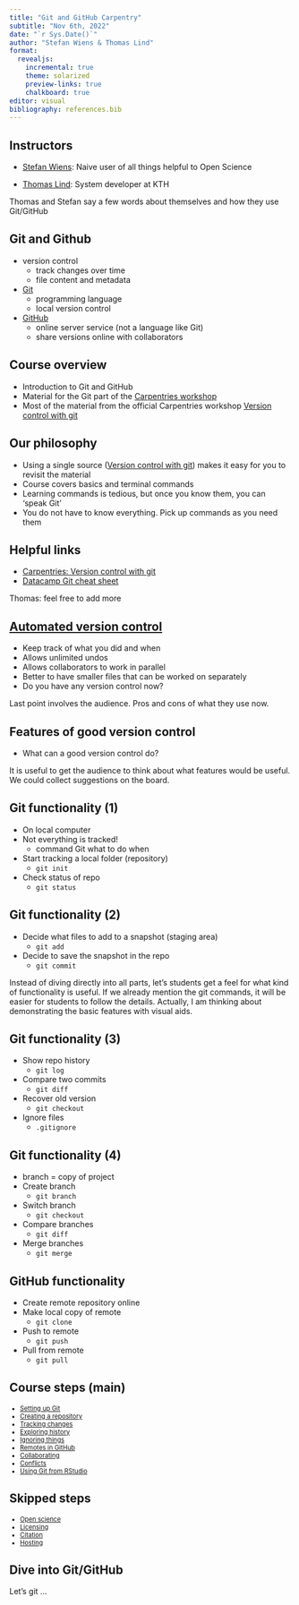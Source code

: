 ---
title: "Git and GitHub Carpentry"
subtitle: "Nov 6th, 2022"
date: "`r Sys.Date()`"
author: "Stefan Wiens & Thomas Lind"
format:
  revealjs: 
    incremental: true
    theme: solarized
    preview-links: true
    chalkboard: true
editor: visual
bibliography: references.bib
---

## Instructors

-   [Stefan Wiens](https://www.su.se/profiles/swiens-1.184142): Naive user of all things helpful to Open Science

-   [Thomas Lind](https://www.kth.se/profile/tholind?l=en): System developer at KTH

::: notes
Thomas and Stefan say a few words about themselves and how they use Git/GitHub
:::


## Git and Github

-   version control
    -   track changes over time
    -   file content and metadata
-   [Git](https://git-scm.com/)
    -   programming language
    -   local version control
-   [GitHub](https://github.com/)
    -   online server service (not a language like Git)
    -   share versions online with collaborators


## Course overview

-   Introduction to Git and GitHub
-   Material for the Git part of the [Carpentries workshop](https://kth-biblioteket.github.io/2022-11-07-StockholmTrio/)
-   Most of the material from the official Carpentries workshop [Version control with git](https://swcarpentry.github.io/git-novice/)


## Our philosophy

-   Using a single source ([Version control with git](https://swcarpentry.github.io/git-novice/)) makes it easy for you to revisit the material
-   Course covers basics and terminal commands
-   Learning commands is tedious, but once you know them, you can 'speak Git'
-   You do not have to know everything. Pick up commands as you need them

::: notes
:::


## Helpful links

-   [Carpentries: Version control with git](https://swcarpentry.github.io/git-novice/)
-   [Datacamp Git cheat sheet](https://www.datacamp.com/cheat-sheet/git-cheat-sheet)

::: notes
Thomas: feel free to add more
:::


## [Automated version control](https://swcarpentry.github.io/git-novice/01-basics/index.html)

-   Keep track of what you did and when
-   Allows unlimited undos
-   Allows collaborators to work in parallel
-   Better to have smaller files that can be worked on separately
-   Do you have any version control now?

::: notes
Last point involves the audience. Pros and cons of what they use now.
:::


## Features of good version control

-   What can a good version control do?

::: notes
It is useful to get the audience to think about what features would be useful. We could collect suggestions on the board.
:::


## Git functionality (1)

-   On local computer
-   Not everything is tracked!
    -   command Git what to do when
-   Start tracking a local folder (repository)
    -   `git init`
-   Check status of repo
    -   `git status`


## Git functionality (2)

-   Decide what files to add to a snapshot (staging area)
    -   `git add`
-   Decide to save the snapshot in the repo
    -   `git commit`

::: notes
Instead of diving directly into all parts, let's students get a feel for what kind of functionality is useful. If we already mention the git commands, it will be easier for students to follow the details. Actually, I am thinking about demonstrating the basic features with visual aids.
:::


## Git functionality (3)

-   Show repo history
    -   `git log`
-   Compare two commits
    -   `git diff`
-   Recover old version
    -   `git checkout`
-   Ignore files
    -   `.gitignore`

    
## Git functionality (4)

- branch = copy of project
- Create branch
  - `git branch`
- Switch branch
  - `git checkout`
- Compare branches
  - `git diff`
- Merge branches
  - `git merge`
    
    
## GitHub functionality

-   Create remote repository online
-   Make local copy of remote
    -   `git clone`
-   Push to remote
    -   `git push`
-   Pull from remote
    -   `git pull`
    

## Course steps (main)

::: {style="font-size: 0.8em"}
-   [Setting up Git](https://swcarpentry.github.io/git-novice/02-setup/index.html)
-   [Creating a repository](https://swcarpentry.github.io/git-novice/03-create/index.html)
-   [Tracking changes](https://swcarpentry.github.io/git-novice/04-changes/index.html)
-   [Exploring history](https://swcarpentry.github.io/git-novice/05-history/index.html)
-   [Ignoring things](https://swcarpentry.github.io/git-novice/06-ignore/index.html)
-   [Remotes in GitHub](https://swcarpentry.github.io/git-novice/07-github/index.html)
-   [Collaborating](https://swcarpentry.github.io/git-novice/08-collab/index.html)
-   [Conflicts](https://swcarpentry.github.io/git-novice/09-conflict/index.html)
-   [Using Git from RStudio](https://swcarpentry.github.io/git-novice/14-supplemental-rstudio/index.html)
:::


## Skipped steps

::: {style="font-size: 0.8em"}
-   [Open science](https://swcarpentry.github.io/git-novice/10-open/index.html)
-   [Licensing](https://swcarpentry.github.io/git-novice/11-licensing/index.html)
-   [Citation](https://swcarpentry.github.io/git-novice/12-citation/index.html)
-   [Hosting](https://swcarpentry.github.io/git-novice/13-hosting/index.html)
:::


## Dive into Git/GitHub

Let's git ...
